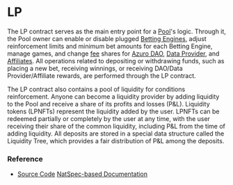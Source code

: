 # LP

The LP contract serves as the main entry point for a [Pool](/concepts/protocol/pools)'s logic. Through it, the Pool owner
can enable or disable plugged [Betting Engines](/concepts/protocol/betting-engines), adjust
reinforcement limits and minimum bet amounts for each Betting Engine, manage games, and
change [fee](/concepts/basic/fees-and-rewards) shares for [Azuro DAO](/concepts/governance/overview),
[Data Provider](/concepts/basic/data-providers), and [Affiliates](/concepts/basic/affiliates). All operations
related to depositing or withdrawing funds, such as placing a new bet, receiving winnings, or receiving
DAO/Data Provider/Affiliate rewards, are performed through the LP contract.

The LP contract also contains a pool of liquidity for conditions reinforcement. Anyone can become a liquidity provider
by adding liquidity to the Pool and receive a share of its profits and losses (P&L). Liquidity tokens (LPNFTs) represent
the liquidity added by the user. LPNFTs can be redeemed partially or completely by the user at any time, with the user
receiving their share of the common liquidity, including P&L from the time of adding liquidity. All deposits are stored
in a special data structure called the Liquidity Tree, which provides a fair distribution of P&L among the deposits.


### Reference

- [Source Code](https://github.com/Azuro-protocol/Azuro-v2-public/blob/main/contracts/LP.sol)
[NatSpec-based Documentation](https://azuro-protocol.github.io/Azuro-v2-public/#/contracts/LP.sol:LP)
